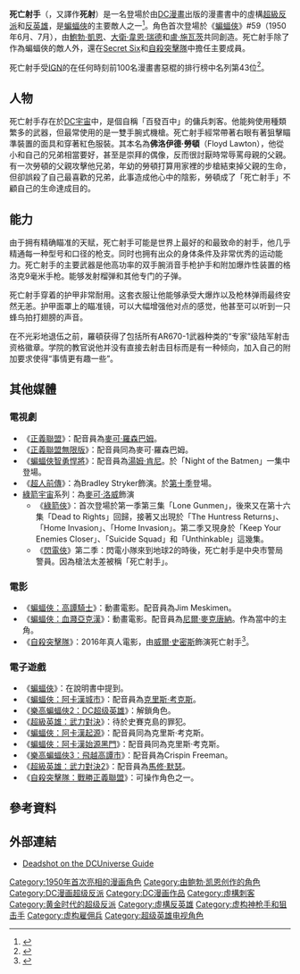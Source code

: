 {{noteTA
|G1=美国漫画
|T=
|1=zh-tw:阿卡漢;zh-cn:阿卡姆;
|2=zh-cn:死亡射手;zh-tw:死亡射手;
}}
{{Infobox comics character
|character_name= 死亡射手
|image= A prime pic of Deadshot.png
|converted = y
|caption= 《Secret Six》（第3卷）#15，2010年<br>藝術家為Daniel LuVisi
|comic_color= background: #8080ff
|real_name=佛洛伊德·勞頓<br>（Floyd Lawton）
|noimage=yes
|publisher= [[DC漫畫|DC漫畫]]
|debut= 《[[蝙蝠俠_(漫畫書)|蝙蝠俠]]》#59（1950年6月、7月）
|creators= [[鮑勃·凱恩|鮑勃·凱恩]]<br>[[大衛·韋恩·瑞德|大衛·韋恩·瑞德]]<br>[[盧·施瓦茨|盧·施瓦茨]]
|alliance_color=background: #cccccc
|alliances= [[Secret_Six|Secret Six]]<br/>[[自殺小隊_(漫畫)|自殺突擊隊]]<br/>菁英殺手<br/>[[Checkmate_(comics)|Checkmate]]<br/>[[Secret_Society_of_Super_Villains|Underground Society]]
|aliases=
|powers= 優秀的狙擊能力<br/>提供任務情報和目標數據的右眼瞄準器
}}
'''死亡射手'''（{{lang-en|Deadshot}}，又譯作'''死射'''）是一名登場於由[[DC漫畫|DC漫畫]]出版的漫畫書中的虛構[[超級反派|超級反派]]和[[反英雄|反英雄]]，是[[蝙蝠俠|蝙蝠俠]]的主要敵人之一<ref name="dc-ency">{{Cite book | last = Wallace | first = Dan | author-link = | contribution = Deadshot | editor-last = Dougall  | editor-first = Alastair  | title = The DC Comics Encyclopedia  | url = https://archive.org/details/dccomicsencyclop0000unse | page = [https://archive.org/details/dccomicsencyclop0000unse/page/97 97]  | publisher = [[Dorling_Kindersley|Dorling Kindersley]]  | place = New York  | year = 2008 | isbn = 0-7566-4119-5 | oclc = 213309017 }}</ref>。角色首次登場於《[[蝙蝠俠_(漫畫書)|蝙蝠俠]]》#59（1950年6月、7月），由[[鮑勃·凱恩|鮑勃·凱恩]]、[[大衛·韋恩·瑞德|大衛·韋恩·瑞德]]和[[盧·施瓦茨|盧·施瓦茨]]共同創造。死亡射手除了作為蝙蝠俠的敵人外，還在[[Secret_Six|Secret Six]]和[[自殺小隊_(漫畫)|自殺突擊隊]]中擔任主要成員。

死亡射手受[[IGN|IGN]]的在任何時刻前100名漫畫書惡棍的排行榜中名列第43位<ref>{{cite web |url=http://comics.ign.com/top-100-villains/43.html |title=Deadshot is Number 43 |publisher=Comics.ign.com |date= |accessdate=2010-12-29 |deadurl=yes |archiveurl=https://web.archive.org/web/20101223123701/http://comics.ign.com/top-100-villains/43.html |archivedate=2010-12-23 }}</ref>。

== 人物 ==
死亡射手存在於[[DC宇宙|DC宇宙]]中，是個自稱「百發百中」的傭兵刺客。他能夠使用種類繁多的武器，但最常使用的是一雙手腕式機槍。死亡射手經常帶著右眼有著狙擊瞄準裝置的面具和穿著紅色服裝。其本名為'''佛洛伊德·勞頓'''（Floyd Lawton），他從小和自己的兄弟相當要好，甚至是崇拜的偶像，反而很討厭時常辱罵母親的父親。有一次勞頓的父親攻擊他兄弟，年幼的勞頓打算用家裡的步槍結束掉父親的生命，但卻誤殺了自己最喜歡的兄弟，此事造成他心中的陰影，勞頓成了「死亡射手」不顧自己的生命達成目的。

== 能力 ==
由于拥有精确瞄准的天赋，死亡射手可能是世界上最好的和最致命的射手，他几乎精通每一种型号和口径的枪支。同时也拥有出众的身体条件及非常优秀的运动能力。死亡射手的主要武器是他高功率的双手腕消音手枪护手和附加爆炸性装置的格洛克9毫米手枪。能够发射榴弹和其他专门的子弹。

死亡射手穿着的护甲非常耐用。这套衣服让他能够承受大爆炸以及枪林弹雨最终安然无恙。护甲面罩上的瞄准镜，可以大幅增强他对点的感觉，他甚至可以听到一只蜂鸟拍打翅膀的声音。

在不光彩地退伍之前，羅頓获得了包括所有AR670-1武器种类的“专家”级陆军射击资格徽章。学院的教官说他并没有直接去射击目标而是有一种倾向，加入自己的附加要求使得“事情更有趣一些”。

== 其他媒體 ==
=== 電視劇 ===
*《[[正義聯盟_(動畫)|正義聯盟]]》：配音員為[[麥可·羅森巴姆|麥可·羅森巴姆]]。
*《[[正義聯盟無限版|正義聯盟無限版]]》：配音員同為麥可·羅森巴姆。
*《[[蝙蝠俠智勇悍將|蝙蝠俠智勇悍將]]》：配音員為[[湯姆·肯尼|湯姆·肯尼]]。於「Night of the Batmen」一集中登場。
*《[[超人前傳|超人前傳]]》：為Bradley Stryker飾演。於[[超人前傳_(第十季)|第十季]]登場。
*[[綠箭宇宙|綠箭宇宙]]系列：為[[麥可·洛威_(演員)|麥可·洛威]]飾演
**《[[綠箭俠_(電視劇)|綠箭俠]]》：首次登場於第一季第三集「Lone Gunmen」，後來又在第十六集「Dead to Rights」回歸，接著又出現於「The Huntress Returns」、「Home Invasion」、「Home Invasion」。第二季又現身於「Keep Your Enemies Closer」、「Suicide Squad」和「Unthinkable」這幾集。
**《[[閃電俠_(2014年電視劇)|閃電俠]]》第二季：閃電小隊來到地球2的時後，死亡射手是中央市警局警員。因為槍法太差被稱「死亡射手」。

=== 電影 ===
*《[[蝙蝠俠：高譚騎士|蝙蝠俠：高譚騎士]]》：動畫電影。配音員為Jim Meskimen。
*《[[蝙蝠俠：血濺亞克漢|蝙蝠俠：血濺亞克漢]]》：動畫電影。配音員為[[尼爾·麥克唐納|尼爾·麥克唐納]]。作為當中的主角。
*《[[自殺突擊隊|自殺突擊隊]]》：2016年真人電影，由[[威爾·史密斯|威爾·史密斯]]飾演死亡射手<ref name="Cast">{{cite web|url=http://variety.com/2014/film/news/suicide-squad-cast-revealed-jared-leto-to-play-the-joker-will-smith-is-deadshot-1201368867/|title='Suicide Squad Cast Revealed: Jared Leto to Play the Joker, Will Smith is Deadshot|author=Kroll, Justin|work=Variety|date=2 December 2014|accessdate=6 December 2014|archive-date=2015-06-26|archive-url=https://web.archive.org/web/20150626125327/http://variety.com/2014/film/news/suicide-squad-cast-revealed-jared-leto-to-play-the-joker-will-smith-is-deadshot-1201368867/|dead-url=no}}</ref>。

=== 電子遊戲 ===
*《[[蝙蝠俠_(任天堂遊戲)|蝙蝠俠]]》：在說明書中提到。
*《[[蝙蝠俠：阿卡漢城市|蝙蝠俠：阿卡漢城市]]》：配音員為[[克里斯·考克斯|克里斯·考克斯]]。
*《[[樂高蝙蝠俠2：DC超级英雄|樂高蝙蝠俠2：DC超级英雄]]》：解鎖角色。
*《[[超級英雄：武力對決|超級英雄：武力對決]]》：待於史賽克島的罪犯。
*《[[蝙蝠俠：阿卡漢起源|蝙蝠俠：阿卡漢起源]]》：配音員同為克里斯·考克斯。
*《[[蝙蝠俠：阿卡漢始源黑門|蝙蝠俠：阿卡漢始源黑門]]》：配音員同為克里斯·考克斯。
*《[[樂高蝙蝠俠3：飛越高譚市|樂高蝙蝠俠3：飛越高譚市]]》：配音員為Crispin Freeman。
*《[[超級英雄：武力對決2|超級英雄：武力對決2]]》：配音員為[[馬修·麥瑟|馬修·默瑟]]。
*《[[自殺突擊隊：戰勝正義聯盟|自殺突擊隊：戰勝正義聯盟]]》：可操作角色之一。

== 參考資料 ==
{{reflist}}

== 外部連結 ==
* [https://web.archive.org/web/20141021063432/http://www.dcuguide.com/who.php?name=deadshot Deadshot on the DCUniverse Guide]

{{蝙蝠俠登場角色}}
{{自殺小隊}}
{{DEFAULTSORT:Deadshot}}
[[Category:1950年首次亮相的漫画角色|Category:1950年首次亮相的漫画角色]]
[[Category:由鲍勃·凯恩创作的角色|Category:由鲍勃·凯恩创作的角色]]
[[Category:DC漫画超级反派|Category:DC漫画超级反派]]
[[Category:DC漫画作品|Category:DC漫画作品]]
[[Category:虛構刺客|Category:虛構刺客]]
[[Category:黄金时代的超级反派|Category:黄金时代的超级反派]]
[[Category:虛構反英雄|Category:虛構反英雄]]
[[Category:虚构神枪手和狙击手|Category:虚构神枪手和狙击手]]
[[Category:虚构雇佣兵|Category:虚构雇佣兵]]
[[Category:超级英雄电视角色|Category:超级英雄电视角色]]